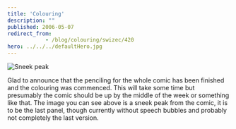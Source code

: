 ```yaml
---
title: 'Colouring'
description: ""
published: 2006-05-07
redirect_from: 
            - /blog/colouring/swizec/420
hero: ../../../defaultHero.jpg
---
```

![Sneek peak](/includes/editor_upload/Image/sneeks/sneek1.jpg)  
  


Glad to announce that the penciling for the whole comic has been finished and the colouring was commenced. This will take some time but presumably the comic should be up by the middle of the week or something like that. The image you can see above is a sneek peak from the comic, it is to be the last panel, though currently without speech bubbles and probably not completely the last version.
